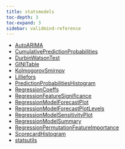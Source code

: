 ```yaml
---
title: statsmodels
toc-depth: 3
toc-expand: 3
sidebar: validmind-reference
---
```


- [AutoARIMA](statsmodels/AutoARIMA.qmd)
- [CumulativePredictionProbabilities](statsmodels/CumulativePredictionProbabilities.qmd)
- [DurbinWatsonTest](statsmodels/DurbinWatsonTest.qmd)
- [GINITable](statsmodels/GINITable.qmd)
- [KolmogorovSmirnov](statsmodels/KolmogorovSmirnov.qmd)
- [Lilliefors](statsmodels/Lilliefors.qmd)
- [PredictionProbabilitiesHistogram](statsmodels/PredictionProbabilitiesHistogram.qmd)
- [RegressionCoeffs](statsmodels/RegressionCoeffs.qmd)
- [RegressionFeatureSignificance](statsmodels/RegressionFeatureSignificance.qmd)
- [RegressionModelForecastPlot](statsmodels/RegressionModelForecastPlot.qmd)
- [RegressionModelForecastPlotLevels](statsmodels/RegressionModelForecastPlotLevels.qmd)
- [RegressionModelSensitivityPlot](statsmodels/RegressionModelSensitivityPlot.qmd)
- [RegressionModelSummary](statsmodels/RegressionModelSummary.qmd)
- [RegressionPermutationFeatureImportance](statsmodels/RegressionPermutationFeatureImportance.qmd)
- [ScorecardHistogram](statsmodels/ScorecardHistogram.qmd)
- [statsutils](statsmodels/statsutils.qmd)
